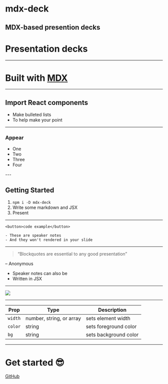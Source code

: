 
# mdx-deck

MDX-based presention decks
---
# Presentation decks
---
# Built with [MDX][]
[MDX]: https://github.com/mdx-js/mdx
---

<Box
  fontSize={3}
  p={4}
  bg='magenta'>
  Import React components
</Box>
---

- Make bulleted lists
- To help make your point

---
  ### Appear

  <ul>
    <Appear>
      <li>One</li>
      <li>Two</li>
      <li>Three</li>
      <li>Four</li>
    </Appear>
  </ul>
---

## Getting Started

1. `npm i -D mdx-deck`
2. Write some markdown and JSX
3. Present

---

```
<button>code example</button>
```

```notes
- These are speaker notes
- And they won't rendered in your slide
```

---
> “Blockquotes are essential to any good presentation”

– Anonymous

<Notes>
  <ul>
    <li>Speaker notes can also be</li>
    <li>Written in JSX</li>
  </ul>
</Notes>

---

<Image src='https://images.unsplash.com/photo-1462331940025-496dfbfc7564?w=2048&q=20' />

---

Prop | Type | Description
---|---|---
`width` | number, string, or array | sets element width
`color` | string | sets foreground color
`bg` | string | sets background color

---

# Get started :sunglasses:
[GitHub](https://github.com/jxnblk/mdx-deck)
